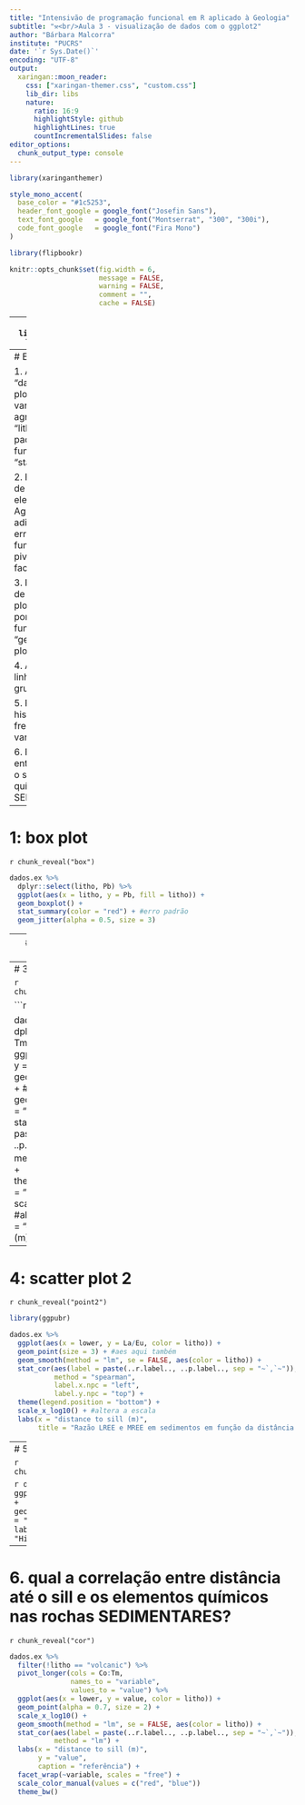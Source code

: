 ```yaml
---
title: "Intensivão de programação funcional em R aplicado à Geologia"
subtitle: "⚒<br/>Aula 3 - visualização de dados com o ggplot2"
author: "Bárbara Malcorra"
institute: "PUCRS"
date: '`r Sys.Date()`'
encoding: "UTF-8"
output:
  xaringan::moon_reader:
    css: ["xaringan-themer.css", "custom.css"]
    lib_dir: libs
    nature:
      ratio: 16:9
      highlightStyle: github
      highlightLines: true
      countIncrementalSlides: false
editor_options: 
  chunk_output_type: console
---
```



```r
library(xaringanthemer)

style_mono_accent(
  base_color = "#1c5253",
  header_font_google = google_font("Josefin Sans"),
  text_font_google   = google_font("Montserrat", "300", "300i"),
  code_font_google   = google_font("Fira Mono")
)
```


```r
library(flipbookr)

knitr::opts_chunk$set(fig.width = 6,
                      message = FALSE,
                      warning = FALSE,
                      comment = "",
                      cache = FALSE)
```

---
```r
library(tidyverse)
library(readxl)
```

```r
setwd("C:/Users/barba/Desktop/ProgramacaoFuncional_Geologia/ProgramacaoFuncional_Geologia/")

#install.packages("readxl")
library(readxl)

dados.ex <- read_excel("dados_santos2009.xlsx") %>% 
  as_tibble()

dados.ex
```

```r
dados.ex = read_excel("dados_santos2009.xlsx") %>% 
  rename(distance = `Distance from contact (m)`) %>% 
  mutate(distance = replace_na(distance, "0"),
         litho = case_when(Rock == c("sill", "Sill") ~ "volcanic",
                           Rock == "Black shale" ~ "shale",
                           TRUE ~ "carbonate")) %>% 
  separate(distance,
           into = c("lower", "upper"),
           sep = "–") %>% 
  relocate(litho, upper, lower, .before = Co) %>% 
  mutate(across(upper:Tm, as.double))

dados.ex
```


```r
volcano <- readr::read_csv('https://raw.githubusercontent.com/rfordatascience/tidytuesday/master/data/2020/2020-05-12/volcano.csv')
```


---
# Exercícios

1. A partir da base "dados_santos2009", plote um boxplot da variável "Pb" agrupando por "litho". Utilize o pacote ggplot2 e a função "stat_summary".

2. Faça um gráfico de barras dos elementos químicos. Agrupe por litho e adicione barras de erro.
  - Dica: utilize as funções pivot_longer() e facet_wrap().
  
3. Faça um gráfico de pontos (scatter plot) da razão La/Tm por distance. Utilize a função "geom_smooth" para plotar o modelo.

4. Agora, plote uma linha para cada grupo (litho).

5. Faça um histograma de frequência da variável "Pb".

6. Explore a relação entre a distância até o sill e os elementos químicos nas rochas SEDIMENTARES.

---
# 1: box plot

`r chunk_reveal("box")`

```r
dados.ex %>% 
  dplyr::select(litho, Pb) %>% 
  ggplot(aes(x = litho, y = Pb, fill = litho)) +
  geom_boxplot() +
  stat_summary(color = "red") + #erro padrão
  geom_jitter(alpha = 0.5, size = 3)
```


---
# 2: bar plot with error bars

`r chunk_reveal("bar")`

```r
dados.ex %>% 
  dplyr::select(litho, Co:Tm) %>% 
  pivot_longer(cols = Co:Tm,
               names_to = "variable",
               values_to = "value") %>% 
  ggplot(aes(x = litho, y = value, fill = litho)) +
  stat_summary(geom = "bar") +
  stat_summary() +
  facet_wrap(~variable, scales = "free")
```


---
# 3: scatter plot 1

`r chunk_reveal("point")`

```r
library(ggpubr)

dados.ex %>% 
  dplyr::select(lower, La, Tm) %>% 
  ggplot(aes(x = lower, y = La/Tm)) +
  geom_point(size = 3) + #aes aqui também
  geom_smooth(method = "lm") +
  stat_cor(aes(label = paste(..r.label.., ..p.label.., sep = "~`,`~")),
           method = "spearman") +
  theme(legend.position = "right") +
  scale_x_log10() + #altera a escala
  labs(x = "distance to sill (m)")
```


---
# 4: scatter plot 2

`r chunk_reveal("point2")`

```r
library(ggpubr)

dados.ex %>% 
  ggplot(aes(x = lower, y = La/Eu, color = litho)) +
  geom_point(size = 3) + #aes aqui também
  geom_smooth(method = "lm", se = FALSE, aes(color = litho)) +
  stat_cor(aes(label = paste(..r.label.., ..p.label.., sep = "~`,`~")),
           method = "spearman",
           label.x.npc = "left",
           label.y.npc = "top") +
  theme(legend.position = "bottom") +
  scale_x_log10() + #altera a escala
  labs(x = "distance to sill (m)",
       title = "Razão LREE e MREE em sedimentos em função da distância até o sill")
```


---
# 5. histograma

`r chunk_reveal("hist")`

```r
dados.ex %>% 
  ggplot(aes(x = Pb)) +
  geom_histogram(color = "white") +
  labs(title = "Histograma")
```


---
# 6. qual a correlação entre distância até o sill e os elementos químicos nas rochas SEDIMENTARES?

`r chunk_reveal("cor")`

```r
dados.ex %>% 
  filter(!litho == "volcanic") %>% 
  pivot_longer(cols = Co:Tm,
               names_to = "variable",
               values_to = "value") %>% 
  ggplot(aes(x = lower, y = value, color = litho)) +
  geom_point(alpha = 0.7, size = 2) +
  scale_x_log10() +
  geom_smooth(method = "lm", se = FALSE, aes(color = litho)) +
  stat_cor(aes(label = paste(..r.label.., ..p.label.., sep = "~`,`~")),
           method = "lm") +
  labs(x = "distance to sill (m)",
       y = "value",
       caption = "referência") +
  facet_wrap(~variable, scales = "free") +
  scale_color_manual(values = c("red", "blue"))
  theme_bw()
```

